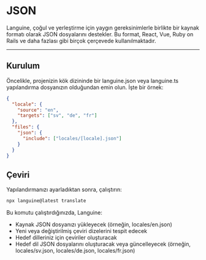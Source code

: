 # JSON

Languine, çoğul ve yerleştirme için yaygın gereksinimlerle birlikte bir kaynak formatı olarak JSON dosyalarını destekler. Bu format, React, Vue, Ruby on Rails ve daha fazlası gibi birçok çerçevede kullanılmaktadır.


---


## Kurulum

Öncelikle, projenizin kök dizininde bir languine.json veya languine.ts yapılandırma dosyanızın olduğundan emin olun. İşte bir örnek:

```json
{
  "locale": {
    "source": "en",
    "targets": ["sv", "de", "fr"]
  },
  "files": {
    "json": {
      "include": ["locales/[locale].json"]
    }
  }
}

```

## Çeviri

Yapılandırmanızı ayarladıktan sonra, çalıştırın:

```bash
npx languine@latest translate
```

Bu komutu çalıştırdığınızda, Languine:

- Kaynak JSON dosyanızı yükleyecek (örneğin, locales/en.json)
- Yeni veya değiştirilmiş çeviri dizelerini tespit edecek
- Hedef dilleriniz için çeviriler oluşturacak
- Hedef dil JSON dosyalarını oluşturacak veya güncelleyecek (örneğin, locales/sv.json, locales/de.json, locales/fr.json)
